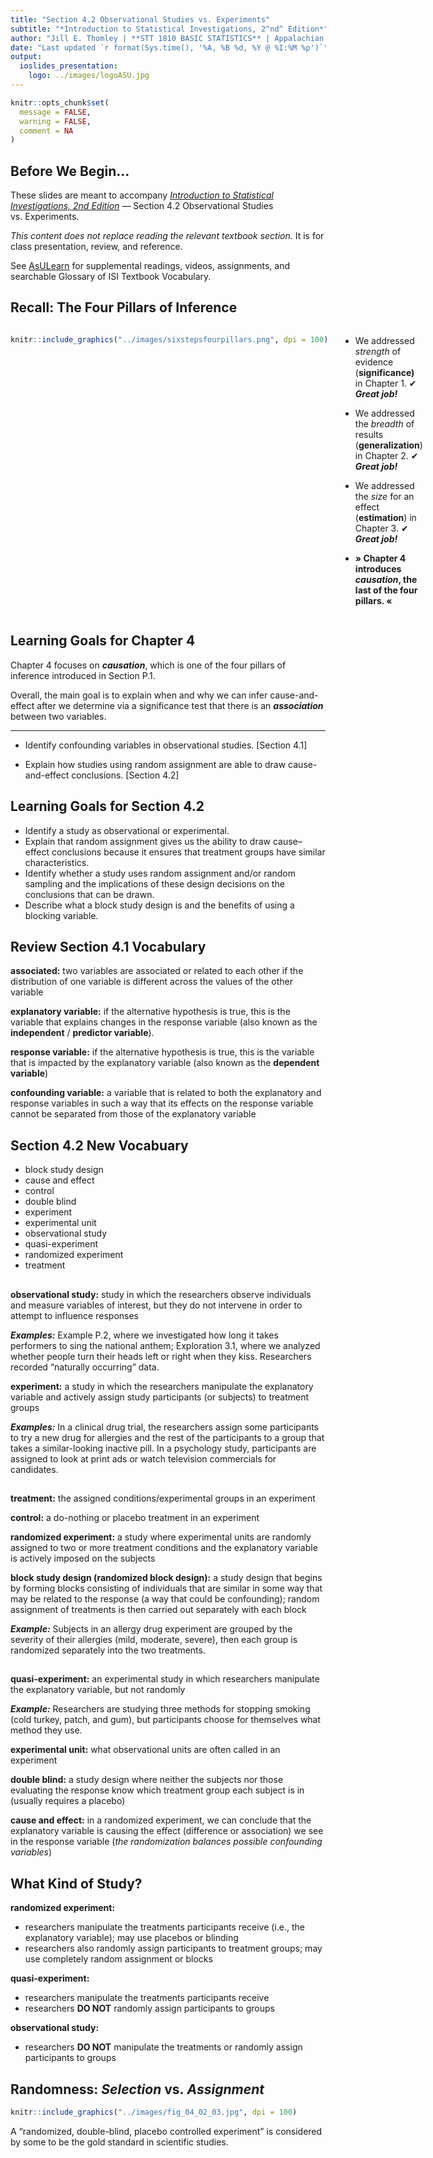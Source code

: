 ```yaml
---
title: "Section 4.2 Observational Studies vs. Experiments"
subtitle: "*Introduction to Statistical Investigations, 2^nd^ Edition*"
author: "Jill E. Thomley | **STT 1810 BASIC STATISTICS** | Appalachian State University"
date: "Last updated `r format(Sys.time(), '%A, %B %d, %Y @ %I:%M %p')`"
output: 
  ioslides_presentation:
    logo: ../images/logoASU.jpg
---
```


```r
knitr::opts_chunk$set(
  message = FALSE,
  warning = FALSE,
  comment = NA
)
```


## Before We Begin…

These slides are meant to accompany [*Introduction to Statistical Investigations, 2nd Edition*](http://www.isi-stats.com/isi/index2nd.html) --- Section 4.2 Observational Studies vs. Experiments.

*This content does not replace reading the relevant textbook section.* It is for class presentation, review, and reference.

See [AsULearn](https://asulearn.appstate.edu/) for supplemental readings, videos, assignments, and searchable Glossary of ISI Textbook Vocabulary.


## Recall: The Four Pillars of Inference

:::::: {style="display: flex;"}

::: {}

```r
knitr::include_graphics("../images/sixstepsfourpillars.png", dpi = 100)
```

:::

::: {}

&nbsp;&nbsp;&nbsp;&nbsp;&nbsp;

:::

::: {}

* We addressed *strength* of evidence (**significance)** in Chapter 1. ✔ ***Great job!***

* We addressed the  *breadth* of results (**generalization**) in Chapter 2. ✔ ***Great job!***

* We addressed the *size* for an effect (**estimation**) in Chapter 3. ✔ ***Great job!***

* **&#187; Chapter 4 introduces *causation*, the last of the four pillars. &#171;**

:::

::::


## Learning Goals for Chapter 4

Chapter 4 focuses on ***causation***, which is one of the four pillars of inference introduced in Section P.1. 

Overall, the main goal is to explain when and why we can infer cause-and-effect after we determine via a significance test that there is an ***association*** between two variables. 

<hr>

* Identify confounding variables in observational studies. [Section 4.1]

* Explain how studies using random assignment are able to draw cause-and-effect conclusions. [Section 4.2]


## Learning Goals for Section 4.2

* Identify a study as observational or experimental.
* Explain that random assignment gives us the ability to draw cause–effect conclusions because it ensures that treatment groups have similar characteristics.
* Identify whether a study uses random assignment and/or random sampling and the implications of these design decisions on the conclusions that can be drawn.
* Describe what a block study design is and the benefits of using a blocking variable.


## Review Section 4.1 Vocabulary

**associated:** two variables are associated or related to each other if the distribution of one variable is different across the values of the other variable

**explanatory variable:** if the alternative hypothesis is true, this is the variable that explains changes in the response variable (also known as the **independent** / **predictor variable**). 

**response variable:** if the alternative hypothesis is true, this is the variable that is impacted by the explanatory variable (also known as the **dependent variable**)

**confounding variable:** a variable that is related to both the explanatory and response variables in such a way that its effects on the response variable cannot be separated from those of the explanatory variable


## Section 4.2 New Vocabuary

* block study design
* cause and effect
* control
* double blind
* experiment
* experimental unit
* observational study
* quasi-experiment
* randomized experiment
* treatment


## 

**observational study:** study in which the researchers observe individuals and measure variables of interest, but they do not intervene in order to attempt to influence responses

***Examples:*** Example P.2, where we investigated how long it takes performers to sing the national anthem; Exploration 3.1, where we analyzed whether people turn their heads left or right when they kiss. Researchers recorded "naturally occurring" data.

**experiment:** a study in which the researchers manipulate the explanatory variable and actively assign study participants (or subjects) to treatment groups

***Examples:*** In a clinical drug trial, the researchers assign some participants to try a new drug for allergies and the rest of the participants to a group that takes a similar-looking inactive pill. In a psychology study, participants are assigned to look at print ads or watch television commercials for candidates.


##

**treatment:** the assigned conditions/experimental groups in an experiment

**control:** a do-nothing or placebo treatment in an experiment

**randomized experiment:** a study where experimental units are randomly assigned to two or more treatment conditions and the explanatory variable is actively imposed on the subjects

**block study design (randomized block design):** a study design that begins by forming blocks consisting of individuals that are similar in some way that may be related to the response (a way that could be confounding); random assignment of treatments is then carried out separately with each block

***Example:*** Subjects in an allergy drug experiment are grouped by the severity of their allergies (mild, moderate, severe), then each group is randomized separately into the two treatments.

##

**quasi-experiment:** an experimental study in which researchers manipulate the explanatory variable, but not randomly

***Example:*** Researchers are studying three methods for stopping smoking (cold turkey, patch, and gum), but participants choose for themselves what method they use.

**experimental unit:** what observational units are often called in an experiment

**double blind:** a study design where neither the subjects nor those evaluating the response know which treatment group each subject is in (usually requires a placebo)

**cause and effect:** in a randomized experiment, we can conclude that the explanatory variable is causing the effect (difference or association) we see in the response variable (*the randomization balances possible confounding variables*)


## What Kind of Study?

**randomized experiment:** 

* researchers manipulate the treatments participants receive (i.e., the explanatory variable); may use placebos or blinding
* researchers also randomly assign participants to treatment groups; may use completely random assignment or blocks

**quasi-experiment:** 

* researchers manipulate the treatments participants receive
* researchers **DO NOT** randomly assign participants to groups

**observational study:**

* researchers **DO NOT** manipulate the treatments or randomly assign participants to groups


## Randomness: *Selection* vs. *Assignment*

```r
knitr::include_graphics("../images/fig_04_02_03.jpg", dpi = 100)
```

A “randomized, double-blind, placebo controlled experiment” is considered by some to be the gold standard in scientific studies.

